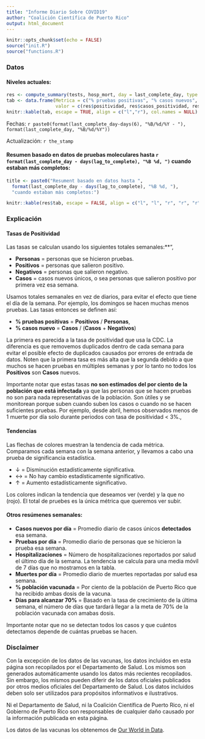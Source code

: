 ```yaml
---
title: "Informe Diario Sobre COVID19"
author: "Coalición Científica de Puerto Rico"
output: html_document
---
```


```r
knitr::opts_chunk$set(echo = FALSE)
source("init.R")
source("functions.R")
```


### Datos

#### Niveles actuales:
```r
res <- compute_summary(tests, hosp_mort, day = last_complete_day, type = "Molecular")
tab <- data.frame(Metrica = c("% pruebas positivas", "% casos nuevos", "ospitalizaciones", "% población vacunada"),
                  valor = c(res$positividad, res$casos_positividad, res$hosp, res$vacunas))
knitr::kable(tab, escape = TRUE, align = c("l","r"), col.names = NULL)
```

Fechas: `r paste0(format(last_complete_day-days(6), "%B/%d/%Y - "), format(last_complete_day, "%B/%d/%Y"))`

Actualización: `r the_stamp`

#### Resumen basado en datos de pruebas moleculares hasta `r format(last_complete_day - days(lag_to_complete), "%B %d, ")` cuando estaban más completos:


```r
title <- paste0("Resument basado en datos hasta ",
  format(last_complete_day - days(lag_to_complete), "%B %d, "), 
  "cuando estaban más completos:")

knitr::kable(res$tab, escape = FALSE, align = c("l", "l", "r", "r", "r"), caption = title)
```


### Explicación

#### Tasas de Positividad

Las tasas se calculan usando los siguientes totales semanales:**",

* **Personas** = personas que se hicieron pruebas.
* **Positivos** = personas que salieron positivo.
* **Negativos** = personas que salieron negativo.
* **Casos** = casos nuevos únicos, o sea personas que salieron positivo por primera vez esa semana.

Usamos totales semanales en vez de diarios, para evitar el efecto que tiene el día de la semana. Por ejemplo, los domingos se hacen muchas menos pruebas. Las tasas entonces se definen así:

* **% pruebas positivas** = **Positivos** / **Personas**,
* **% casos nuevo** =  **Casos** / (**Casos** + **Negativos**)

La primera es parecida a la tasa de positividad que usa la CDC. La diferencia es que removemos duplicados dentro de cada semana para evitar el posible efecto de duplicados causados por errores de entrada de datos. 
Noten que la primera tasa es más alta que la segunda debido a que muchos se hacen pruebas en múltiples semanas y por lo tanto no todos los **Positivos** son **Casos** nuevos.

Importante notar que estas tasas **no son estimados del por ciento de la población que está infectada** ya que las personas que se hacen pruebas no son para nada representativas de la población. Son útiles y se monitorean porque suben cuando suben los casos o cuando no se hacen suficientes pruebas. Por ejemplo, desde abril, hemos observados menos de 1 muerte por día solo durante periodos con tasa de positividad < 3%.,
                    
                    
#### Tendencias

Las flechas de colores muestran la tendencia de cada métrica. Comparamos cada semana con la semana anterior,
y llevamos a cabo una prueba de significancia estadística.
                     
* &#8595; = Disminución estadísticamente significativa.
* &#8596; = No hay cambio estadísticamente significativo.
* &#8593; = Aumento estadísticamente significativo.

Los colores indican la tendencia que deseamos ver (verde) y la que no (rojo). El total de pruebes es la única métrica que queremos ver subir.

#### Otros resúmenes semanales:
                     
* **Casos nuevos por día** = Promedio diario de casos únicos **detectados** esa semana.
* **Pruebas por día** = Promedio diario de personas que se hicieron la prueba esa semana.
* **Hospitalizaciones** = Número de hospitalizaciones reportados por salud el último día de la semana. La tendencia se calcula para una media móvil de 7 días que no mostramos en la tabla.
* **Muertes por día** = Promedio diario de muertes reportadas por salud esa semana. 
* **% población vacunada** = Por ciento de la población de Puerto Rico que ha recibido ambas dosis de la vacuna. 
* **Días para alcanzar 70%** = Basado en la tasa de crecimiento de la última semana, el número de días que tardará llegar a la meta de 70% de la población vacunada con amabas dosis.

Importante notar que no se detectan todos los casos y que cuántos detectamos depende de cuántas pruebas se hacen.        

### Disclaimer

Con la excepción de los datos de las vacunas, los datos incluidos en esta página son recopilados por el Departamento de Salud. Los mismos son generados automáticamente usando los datos más recientes recopilados. Sin embargo, los mismos pueden diferir de los datos oficiales publicados por otros medios oficiales del Departamento de Salud.  Los datos incluidos deben solo ser utilizados para propósitos informativos e ilustrativos.

Ni el Departamento de Salud, ni la Coalición Científica de Puerto Rico, ni el Gobierno de Puerto Rico son responsables de cualquier daño causado por la información publicada en esta página.

Los datos de las vacunas los obtenemos de [Our World in Data](https://raw.githubusercontent.com/owid/covid-19-data/master/public/data/vaccinations/us_state_vaccinations.csv).
        